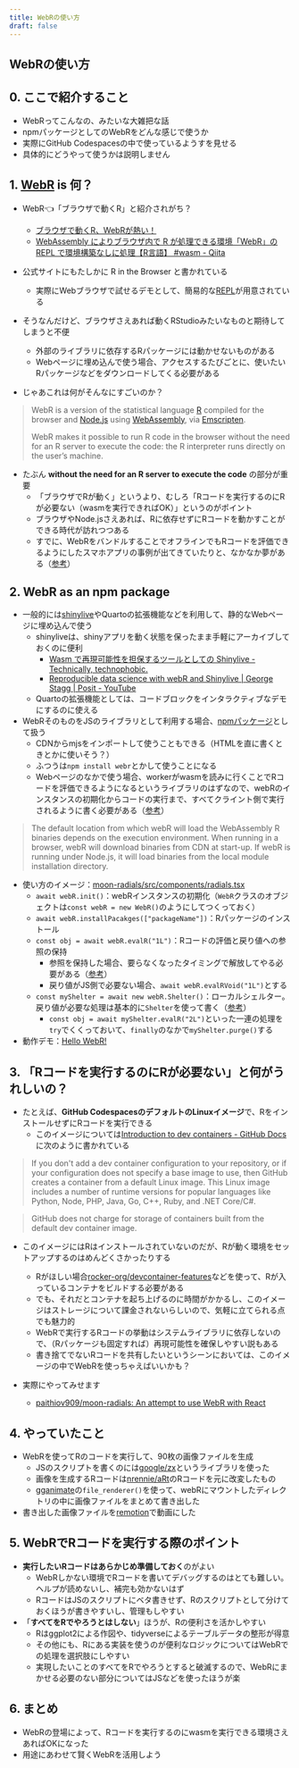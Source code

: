```yaml
---
title: WebRの使い方
draft: false
---
```


<div className="container mx-auto rounded-md bg-white">
<article className="grid m-4">


# WebRの使い方


## 0. ここで紹介すること

- WebRってこんなの、みたいな大雑把な話
- npmパッケージとしてのWebRをどんな感じで使うか
- 実際にGitHub Codespacesの中で使っているようすを見せる
- 具体的にどうやって使うかは説明しません


## 1. [WebR](https://docs.r-wasm.org/webr/latest/) is 何？

- WebR👈「ブラウザで動くR」と紹介されがち？
  - [ブラウザで動くR、WebRが熱い！](https://zenn.dev/eitsupi/articles/webr-is-2023)
  - [WebAssembly によりブラウザ内で R が処理できる環境「WebR」の REPL で環境構築なしに処理【R言語】 #wasm - Qiita](https://qiita.com/youtoy/items/4442145d803ad8f282a2)
- 公式サイトにもたしかに R in the Browser と書かれている
  - 実際にWebブラウザで試せるデモとして、簡易的な[REPL](https://webr.r-wasm.org/latest/)が用意されている
- そうなんだけど、ブラウザさえあれば動くRStudioみたいなものと期待してしまうと不便
  - 外部のライブラリに依存するRパッケージには動かせないものがある
  - Webページに埋め込んで使う場合、アクセスするたびごとに、使いたいRパッケージなどをダウンロードしてくる必要がある

- じゃあこれは何がそんなにすごいのか？

> WebR is a version of the statistical language [R](https://www.r-project.org/) compiled for the browser and [Node.js](https://nodejs.org/en/) using [WebAssembly](https://webassembly.org/), via [Emscripten](https://emscripten.org/).
>
> WebR makes it possible to run R code in the browser without the need for an R server to execute the code: the R interpreter runs directly on the user’s machine.

- たぶん **without the need for an R server to execute the code** の部分が重要
  - 「ブラウザでRが動く」というより、むしろ「Rコードを実行するのにRが必要ない（wasmを実行できればOK）」というのがポイント
  - ブラウザやNode.jsさえあれば、Rに依存せずにRコードを動かすことができる時代が訪れつつある
  - すでに、WebRをバンドルすることでオフラインでもRコードを評価できるようにしたスマホアプリの事例が出てきていたりと、なかなか夢がある（[参考](https://x.com/_ColinFay/status/1869393532383043594)）


## 2. WebR as an npm package

- 一般的には[shinylive](https://github.com/posit-dev/r-shinylive)やQuartoの拡張機能などを利用して、静的なWebページに埋め込んで使う
  - shinyliveは、shinyアプリを動く状態を保ったまま手軽にアーカイブしておくのに便利
    - [Wasm で再現可能性を担保するツールとしての Shinylive - Technically, technophobic.](https://notchained.hatenablog.com/entry/2024/12/12/111041)
    - [Reproducible data science with webR and Shinylive | George Stagg | Posit - YouTube](https://www.youtube.com/watch?v=wK3vPbcSoFE)
  - Quartoの拡張機能としては、コードブロックをインタラクティブなデモにするのに使える
- WebRそのものをJSのライブラリとして利用する場合、[npmパッケージ](https://www.npmjs.com/package/webr)として扱う
  - CDNからmjsをインポートして使うこともできる（HTMLを直に書くときとかに使いそう？）
  - ふつうは`npm install webr`とかして使うことになる
  - Webページのなかで使う場合、workerがwasmを読みに行くことでRコードを評価できるようになるというライブラリのはずなので、webRのインスタンスの初期化からコードの実行まで、すべてクライント側で実行されるように書く必要がある（[参考](https://docs.r-wasm.org/webr/latest/downloading.html)）

> The default location from which webR will load the WebAssembly R binaries depends on the execution environment. When running in a browser, webR will download binaries from CDN at start-up. If webR is running under Node.js, it will load binaries from the local module installation directory.

- 使い方のイメージ：[moon-radials/src/components/radials.tsx](https://github.com/paithiov909/moon-radials/blob/main/src/components/radials.tsx)
  - `await webR.init()`：webRインスタンスの初期化（`WebR`クラスのオブジェクトは`const webR = new WebR()`のようにしてつくっておく）
  - `await webR.installPacakges(["packageName"])`：Rパッケージのインストール
  - `const obj = await webR.evalR("1L")`：Rコードの評価と戻り値への参照の保持
    - 参照を保持した場合、要らなくなったタイミングで解放してやる必要がある（[参考](https://docs.r-wasm.org/webr/latest/objects.html#the-global-shelter)）
    - 戻り値がJS側で必要ない場合、`await webR.evalRVoid("1L")`とする
  - `const myShelter = await new webR.Shelter()`：ローカルシェルター。戻り値が必要な処理は基本的に`Shelter`を使って書く（[参考](https://docs.r-wasm.org/webr/latest/objects.html#using-tryfinally-with-a-local-shelter)）
    - `const obj = await myShelter.evalR("2L")`といった一連の処理を`try`でくくっておいて、`finally`のなかで`myShelter.purge()`する
- 動作デモ：[Hello WebR!](https://paithiov909.github.io/moon-radials/)


## 3. 「Rコードを実行するのにRが必要ない」と何がうれしいの？

- たとえば、**GitHub CodespacesのデフォルトのLinuxイメージ**で、RをインストールせずにRコードを実行できる
  - このイメージについては[Introduction to dev containers - GitHub Docs](https://docs.github.com/en/codespaces/setting-up-your-project-for-codespaces/adding-a-dev-container-configuration/introduction-to-dev-containers#using-the-default-dev-container-configuration)に次のように書かれている

> If you don't add a dev container configuration to your repository, or if your configuration does not specify a base image to use, then GitHub creates a container from a default Linux image. This Linux image includes a number of runtime versions for popular languages like Python, Node, PHP, Java, Go, C++, Ruby, and .NET Core/C#.

> GitHub does not charge for storage of containers built from the default dev container image.

- このイメージにはRはインストールされていないのだが、Rが動く環境をセットアップするのはめんどくさかったりする
  - Rがほしい場合[rocker-org/devcontainer-features](https://github.com/rocker-org/devcontainer-features)などを使って、Rが入っているコンテナをビルドする必要がある
  - でも、それだとコンテナを起ち上げるのに時間がかかるし、このイメージはストレージについて課金されないらしいので、気軽に立てられる点でも魅力的
  - WebRで実行するRコードの挙動はシステムライブラリに依存しないので、（Rパッケージも固定すれば）再現可能性を確保しやすい説もある
  - 書き捨てでないRコードを共有したいというシーンにおいては、このイメージの中でWebRを使っちゃえばいいかも？

- 実際にやってみせます
  - [paithiov909/moon-radials: An attempt to use WebR with React](https://github.com/paithiov909/moon-radials)


## 4. やっていたこと

- WebRを使ってRのコードを実行して、90枚の画像ファイルを生成
  - JSのスクリプトを書くのには[google/zx](https://google.github.io/zx/)というライブラリを使った
  - 画像を生成するRコードは[nrennie/aRt](https://github.com/nrennie/aRt)のRコードを元に改変したもの
  - [gganimate](https://gganimate.com/)の`file_renderer()`を使って、webRにマウントしたディレクトリの中に画像ファイルをまとめて書き出した
- 書き出した画像ファイルを[remotion](https://www.remotion.dev/)で動画にした


## 5. WebRでRコードを実行する際のポイント

- **実行したいRコードはあらかじめ準備しておく**のがよい
  - WebRしかない環境でRコードを書いてデバッグするのはとても難しい。ヘルプが読めないし、補完も効かないはず
  - RコードはJSのスクリプトにベタ書きせず、Rのスクリプトとして分けておくほうが書きやすいし、管理もしやすい
- 「**すべてをRでやろうとはしない**」ほうが、Rの便利さを活かしやすい
  - Rはggplot2による作図や、tidyverseによるテーブルデータの整形が得意
  - その他にも、Rにある実装を使うのが便利なロジックについてはWebRでの処理を選択肢にしやすい
  - 実現したいことのすべてをRでやろうとすると破滅するので、WebRにまかせる必要のない部分についてはJSなどを使ったほうが楽


## 6. まとめ

- WebRの登場によって、Rコードを実行するのにwasmを実行できる環境さえあればOKになった
- 用途にあわせて賢くWebRを活用しよう



&nbsp;

</article>
</div>
